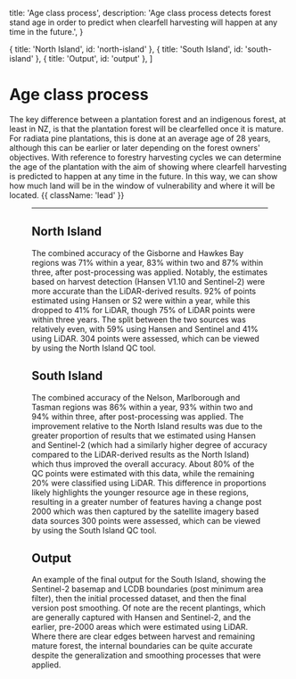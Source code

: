 
  title: 'Age class process',
  description:
    'Age class process detects forest stand age in order to predict when clearfell harvesting will happen at any time in the future.',
}

  { title: 'North Island', id: 'north-island' },
  { title: 'South Island', id: 'south-island' },
  { title: 'Output', id: 'output' },
]

# Age class process

The key difference between a plantation forest and an indigenous forest, at least in NZ, is that the plantation forest will be clearfelled once it is mature. For radiata pine plantations, this is done at an average age of 28 years, although this can be earlier or later depending on the forest owners' objectives. With reference to forestry harvesting cycles we can determine the age of the plantation with the aim of showing where clearfell harvesting is predicted to happen at any time in the future. In this way, we can show how much land will be in the window of vulnerability and where it will be located. {{ className: 'lead' }}

<Figure src={ageClassProcess} alt="Age class process" caption="Age class process diagram" />

***

## North Island

The combined accuracy of the Gisborne and Hawkes Bay regions was 71% within a year, 83% within two and 87% within three, after post-processing was applied. Notably, the estimates based on harvest detection (Hansen V1.10 and Sentinel-2) were more accurate than the LiDAR-derived results. 92% of points estimated using Hansen or S2 were within a year, while this dropped to 41% for LiDAR, though 75% of LiDAR points were within three years. The split between the two sources was relatively even, with 59% using Hansen and Sentinel and 41% using LiDAR. 304 points were assessed, which can be viewed by using the North Island QC tool.

## South Island

The combined accuracy of the Nelson, Marlborough and Tasman regions was 86% within a year, 93% within two and 94% within three, after post-processing was applied. The improvement relative to the North Island results was due to the greater proportion of results that we estimated using Hansen and Sentinel-2 (which had a similarly higher degree of accuracy compared to the LiDAR-derived results as the North Island) which thus improved the overall accuracy. About 80% of the QC points were estimated with this data, while the remaining 20% were classified using LiDAR. This difference in proportions likely highlights the younger resource age in these regions, resulting in a greater number of features having a change post 2000 which was then captured by the satellite imagery based data sources 300 points were assessed, which can be viewed by using the South Island QC tool.

## Output

An example of the final output for the South Island, showing the Sentinel-2 basemap and LCDB boundaries (post minimum area filter), then the initial processed dataset, and then the final version post smoothing. Of note are the recent plantings, which are generally captured with Hansen and Sentinel-2, and the earlier, pre-2000 areas which were estimated using LiDAR. Where there are clear edges between harvest and remaining mature forest, the internal boundaries can be quite accurate despite the generalization and smoothing processes that were applied.
